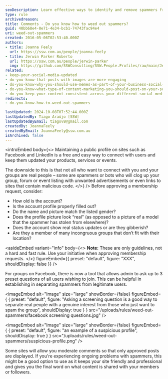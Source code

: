 ```yaml
---
seoDescription: Learn effective ways to identify and remove spammers from your social media profiles and groups.
type: rule
archivedreason:
title: Comments - Do you know how to weed out spammers?
guid: 40bb68e4-0e71-4e34-bcb1-74743fac94e4
uri: weed-out-spammers
created: 2016-05-06T02:53:40.000Z
authors:
- title: Joanna Feely
  url: https://ssw.com.au/people/joanna-feely
- title: Jerwin Parker Roberto
  url: https://ssw.com.au/people/jerwin-parker
  img: https://github.com/SSWConsulting/SSW.People.Profiles/raw/main/Jerwin-Parker/Images/Jerwin-Parker-Profile.jpg
related:
- keep-your-social-media-updated
- do-you-know-that-posts-with-images-are-more-engaging
- do-you-know-why-you-should-use-memes-as-part-of-your-business-social-media-content
- do-you-know-what-type-of-content-marketing-you-should-post-on-your-socials
- do-you-keep-your-content-consistent-across-your-different-social-media-platforms
redirects:
- do-you-know-how-to-weed-out-spammers

lastUpdated: 2024-10-08T07:52:44.000Z
lastUpdatedBy: Tiago Araújo [SSW]
lastUpdatedByEmail: tiagov8@gmail.com
createdBy: JoannaFeely
createdByEmail: JoannaFeely@ssw.com.au
isArchived: false
---
```


<introEmbed
  body={<>
Maintaining a public profile on sites such as Facebook and LinkedIn is a free and easy way to connect with users and keep them updated your products, services or events.

The downside to this is that not all who want to connect with you and your groups are real people – some are spammers or bots who will clog up your group, forum or event listing with unwanted advertisements or even links to sites that contain malicious code.
  </>}
/>
Before approving a membership request, consider:

* How old is the account?
* Is the account profile properly filled out?
* Do the name and picture match the listed gender?
* Does the profile picture look “real” (as opposed to a picture of a model that the spammer has stolen from elsewhere)?
* Does the account show real status updates or are they gibberish?
* Are they a member of many incongruous groups that don’t fit with their location?


<asideEmbed
  variant="info"
  body={<>
    **Note:** These are only guidelines, not a hard and fast rule. Use your initiative when approving membership requests.
  </>}
  figureEmbed={{
    preset: "default",
    figure: "XXX",
    shouldDisplay: false
  }}
/>


For groups on Facebook, there is now a tool that allows admin to ask up to 3 preset questions of all users wishing to join. This can be helpful in establishing in separating spammers from legitimate users.


<imageEmbed
  alt="Image"
  size="large"
  showBorder={false}
  figureEmbed={ {
    preset: "default",
    figure: "Asking a screening question is a good way to separate real people with a genuine interest from those who just want to spam the group",
    shouldDisplay: true
  } }
  src="/uploads/rules/weed-out-spammers/facebook screening questions.jpg"
/>



<imageEmbed
  alt="Image"
  size="large"
  showBorder={false}
  figureEmbed={ {
    preset: "default",
    figure: "an example of a suspicious profile",
    shouldDisplay: true
  } }
  src="/uploads/rules/weed-out-spammers/suspicious-profile.png"
/>


Some sites will allow you moderate comments so that only approved posts are displayed. If you're experiencing ongoing problems with spammers, this might be a good option to use as it keeps your site friendly and professional and gives you the final word on what content is shared with your members or followers.
